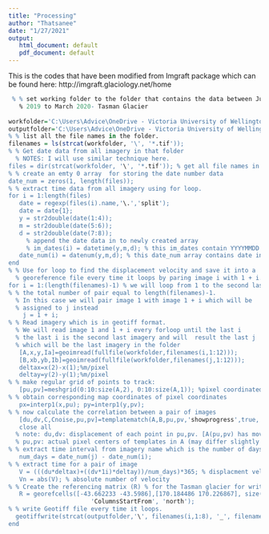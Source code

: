 ---
title: "Processing"
author: "Thatsanee"
date: "1/27/2021"
output:
   html_document: default
   pdf_document: default
---

This is the codes that have been modified from Imgraft package which can be found here: http://imgraft.glaciology.net/home

```{r error=TRUE, message=FALSE, warning=FALSE, comment=FALSE, results='hide', eval=FALSE}
 % % set working folder to the folder that contains the data between July
   % 2019 to March 2020- Tasman Glacier
  
workfolder='C:\Users\Advice\OneDrive - Victoria University of Wellington - STUDENT\GISC 511\ImGraft\Tasman_Jul_2019 - March 2020 UTM';
outputfolder='C:\Users\Advice\OneDrive - Victoria University of Wellington - STUDENT\GISC 511\ImGraft\Tasman_Jul_2019 - March 2020 UTM\Velocity\Compared between scences';
% % list all the file names in the folder.
filenames = ls(strcat(workfolder, '\', '*.tif'));
% % Get date data from all imagery in that folder
  % NOTES: I will use similar technique here.
files = dir(strcat(workfolder, '\', '*.tif')); % get all file names in the "struct array" format.
% % create an emty 0 array  for storing the date number data
date_num = zeros(1, length(files));
% % extract time data from all imagery using for loop.
for i = 1:length(files)
   date = regexp(files(i).name,'\.','split');
   date = date{1};
   y = str2double(date(1:4));
   m = str2double(date(5:6));
   d = str2double(date(7:8));
     % append the date data in to newly created array 
     % im_dates(i) = datetime(y,m,d); % this im_dates contain YYYYMMDD format
   date_num(i) = datenum(y,m,d); % this date_num array contains date in number format which can be calculate (minus) and return the number of days.
end
% % Use for loop to find the displacement velocity and save it into a
  % georeference file every time it loops by paring image i with 1 + i. 
for i = 1:(length(filenames)-1) % we will loop from 1 to the second last number of imager (Pairing 1 and 1 + i)
% % the total number of pair equal to length(filenames)-1.
  % In this case we will pair image 1 with image 1 + i which will be
  % assigned to j instead 
    j = 1 + i;
% % Read imagery which is in geotiff format.
  % We will read image 1 and 1 + i every forloop until the last i
  % the last i is the second last imagery and will  result the last j
  % which will be the last imagery in the folder
   [A,x,y,Ia]=geoimread(fullfile(workfolder,filenames(i,1:12)));
   [B,xb,yb,Ib]=geoimread(fullfile(workfolder,filenames(j,1:12)));
   deltax=x(2)-x(1);%m/pixel
   deltay=y(2)-y(1);%m/pixel
% % make regular grid of points to track:
   [pu,pv]=meshgrid(0:10:size(A,2), 0:10:size(A,1)); %pixel coordinated
% % obtain corresponding map coordinates of pixel coordinates
   px=interp1(x,pu); py=interp1(y,pv);
% % now calculate the correlation between a pair of images
   [du,dv,C,Cnoise,pu,pv]=templatematch(A,B,pu,pv,'showprogress',true,'method','oc');
   close all
  % note: du,dv: displacement of each point in pu,pv. [A(pu,pv) has moved to B(pu+du,pv+dv)]
  % pu,pv: actual pixel centers of templates in A (may differ slightly from inputs because of rounding).
% % extract time interval from imagery name which is the number of days
   num_days = date_num(j) - date_num(i);
% % extract time for a pair of image 
   V = (((du*deltax)+((dv*1i)*deltay))/num_days)*365; % displacment velocity per year
   Vn = abs(V); % absolute number of velocity
% % Create the referencing matrix (R) % for the Tasman glacier for writing Geotiff file.
   R = georefcells([-43.662233 -43.5986],[170.184486 170.226867], size(Vn), ...
                       'ColumnsStartFrom', 'north');
% % write Geotiff file every time it loops. 
  geotiffwrite(strcat(outputfolder,'\', filenames(i,1:8), '_', filenames(j,1:8), '.tif'),Vn,R)
end
```


